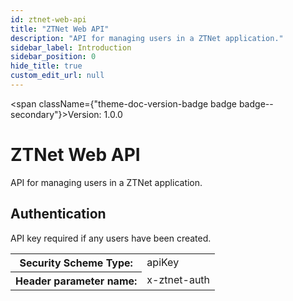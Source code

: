 ```yaml
---
id: ztnet-web-api
title: "ZTNet Web API"
description: "API for managing users in a ZTNet application."
sidebar_label: Introduction
sidebar_position: 0
hide_title: true
custom_edit_url: null
---
```



<span className={"theme-doc-version-badge badge badge--secondary"}>Version: 1.0.0</span>

# ZTNet Web API



API for managing users in a ZTNet application.

<div style={{"marginBottom":"2rem"}}><h2 id={"authentication"} style={{"marginBottom":"1rem"}}>Authentication</h2><SchemaTabs className={"openapi-tabs__security-schemes"}><TabItem label={"API Key: x-ztnet-auth"} value={"x-ztnet-auth"}>

API key required if any users have been created.

<div><table><tbody><tr><th>Security Scheme Type:</th><td>apiKey</td></tr><tr><th>Header parameter name:</th><td>x-ztnet-auth</td></tr></tbody></table></div></TabItem></SchemaTabs></div>
      